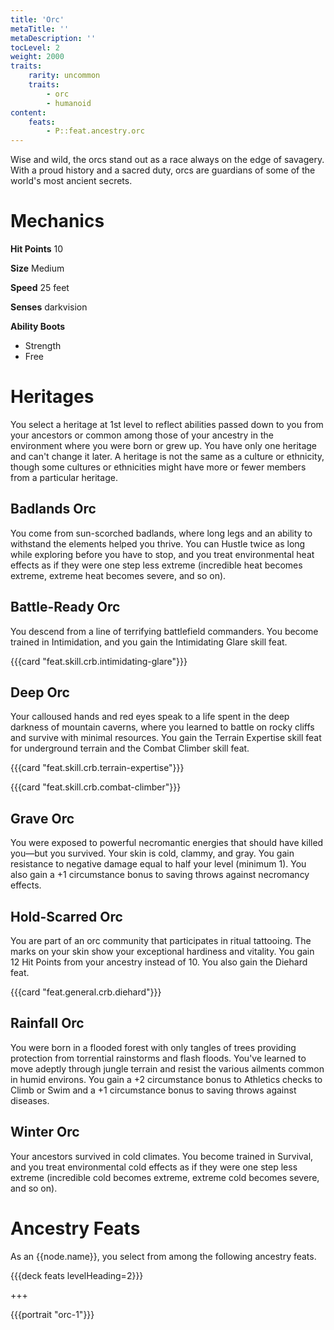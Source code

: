 ```yaml
---
title: 'Orc'
metaTitle: ''
metaDescription: ''
tocLevel: 2
weight: 2000
traits:
    rarity: uncommon
    traits:
        - orc
        - humanoid
content:
    feats:
        - P::feat.ancestry.orc
---
```


Wise and wild, the orcs stand out as a race always on the edge of savagery. With a proud history and a sacred duty, orcs are guardians of some of the world's most ancient secrets.

# Mechanics

**Hit Points** 10

**Size** Medium

**Speed** 25 feet

**Senses** darkvision

**Ability Boots**

-   Strength
-   Free

# Heritages

You select a heritage at 1st level to reflect abilities passed down to you from your ancestors or common among those of your ancestry in the environment where you were born or grew up. You have only one heritage and can't change it later. A heritage is not the same as a culture or ethnicity, though some cultures or ethnicities might have more or fewer members from a particular heritage.

## Badlands Orc

You come from sun-scorched badlands, where long legs and an ability to withstand the elements helped you thrive. You can Hustle twice as long while exploring before you have to stop, and you treat environmental heat effects as if they were one step less extreme (incredible heat becomes extreme, extreme heat becomes severe, and so on).

## Battle-Ready Orc

You descend from a line of terrifying battlefield commanders. You become trained in Intimidation, and you gain the Intimidating Glare skill feat.

{{{card "feat.skill.crb.intimidating-glare"}}}

## Deep Orc

Your calloused hands and red eyes speak to a life spent in the deep darkness of mountain caverns, where you learned to battle on rocky cliffs and survive with minimal resources. You gain the Terrain Expertise skill feat for underground terrain and the Combat Climber skill feat.

{{{card "feat.skill.crb.terrain-expertise"}}}

{{{card "feat.skill.crb.combat-climber"}}}

## Grave Orc

You were exposed to powerful necromantic energies that should have killed you—but you survived. Your skin is cold, clammy, and gray. You gain resistance to negative damage equal to half your level (minimum 1). You also gain a +1 circumstance bonus to saving throws against necromancy effects.

## Hold-Scarred Orc

You are part of an orc community that participates in ritual tattooing. The marks on your skin show your exceptional hardiness and vitality. You gain 12 Hit Points from your ancestry instead of 10. You also gain the Diehard feat.

{{{card "feat.general.crb.diehard"}}}

## Rainfall Orc

You were born in a flooded forest with only tangles of trees providing protection from torrential rainstorms and flash floods. You've learned to move adeptly through jungle terrain and resist the various ailments common in humid environs. You gain a +2 circumstance bonus to Athletics checks to Climb or Swim and a +1 circumstance bonus to saving throws against diseases.

## Winter Orc

Your ancestors survived in cold climates. You become trained in Survival, and you treat environmental cold effects as if they were one step less extreme (incredible cold becomes extreme, extreme cold becomes severe, and so on).

# Ancestry Feats

As an {{node.name}}, you select from among the following ancestry feats.

{{{deck feats levelHeading=2}}}

+++

{{{portrait "orc-1"}}}